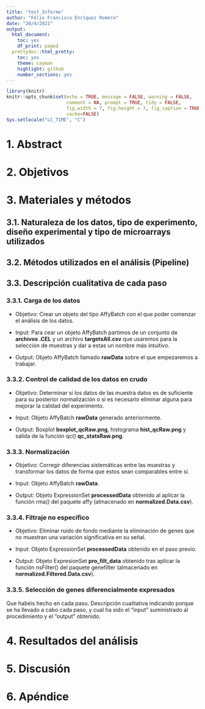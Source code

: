 ```yaml
---
title: "test_Informe"
author: "Félix Francisco Enríquez Romero"
date: "20/4/2021"
output:
  html_document:
    toc: yes
    df_print: paged
  prettydoc::html_pretty:
    toc: yes
    theme: cayman
    highlight: github
    number_sections: yes
---
```


```r
library(knitr)
knitr::opts_chunk$set(echo = TRUE, message = FALSE, warning = FALSE, 
                      comment = NA, prompt = TRUE, tidy = FALSE, 
                      fig.width = 7, fig.height = 7, fig_caption = TRUE,
                      cache=FALSE)
Sys.setlocale("LC_TIME", "C")
```

# 1. Abstract

# 2. Objetivos

# 3. Materiales y métodos

## 3.1. Naturaleza de los datos, tipo de experimento, diseño experimental y tipo de microarrays utilizados 

## 3.2. Métodos utilizados en el análisis (Pipeline)

## 3.3. Descripción cualitativa de cada paso

### 3.3.1. Carga de los datos

- Objetivo: Crear un objeto del tipo AffyBatch con el que poder comenzar el análisis de los datos.

- Input: Para cear un objeto AffyBatch partimos de un conjunto de **archivos .CEL** y un archivo **targetsAll.csv** que usaremos para la selección de muestras y dar a estas un nombre más intuitivo.

- Output: Objeto AffyBatch llamado **rawData** sobre el que empezaremos a trabajar.

### 3.3.2. Control de calidad de los datos en crudo

- Objetivo: Determinar si los datos de las muestra datos es de suficiente para su posterior normalización o si es necesario eliminar alguna para mejorar la calidad del experimento.

- Input: Objeto AffyBatch **rawData** generado anteriormente.

- Output: Boxplot **boxplot_qcRaw.png**, histograma **hist_qcRaw.png** y salida de la función qc() **qc_statsRaw.png**.

### 3.3.3. Normalización

- Objetivo: Corregir diferencias sistemáticas entre las muestras y transformar los datos de forma que estos sean comparables entre sí.

- Input: Objeto AffyBatch **rawData**.

- Output: Objeto ExpressionSet **processedData** obtenido al aplicar la función rma() del paquete affy (almacenado en **normalized.Data.csv**).

### 3.3.4. Filtraje no específico

- Objetivo: Eliminar ruido de fondo mediante la eliminación de genes que no muestran una variación significativa en su señal.

- Input: Objeto ExpressionSet **processedData** obtenido en el paso previo.

- Output: Objeto ExpresionSet **pro_filt_data** obtenido tras aplicar la función nsFilter() del paquete genefilter (almacenado en **normalized.Filtered.Data.csv**).

### 3.3.5. Selección de genes diferencialmente expresados




Que habéis hecho en cada paso. Descripción cualitativa indicando porque se ha llevado a cabo cada paso, y cual ha sido el “input” suministrado al procedimiento y el “output” obtenido.

# 4. Resultados del análisis

# 5. Discusión

# 6. Apéndice
